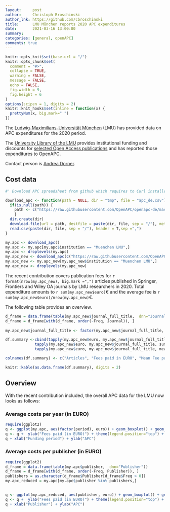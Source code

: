 ```yaml
---
layout:     post
author:     Christoph Broschinski
author_lnk: https://github.com/cbroschinski
title:      LMU München reports 2020 APC expenditures
date:       2021-03-16 13:00:00
summary:    
categories: [general, openAPC]
comments: true
---
```



```r
knitr::opts_knit$set(base.url = "/")
knitr::opts_chunk$set(
  comment = "#>",
  collapse = TRUE,
  warning = FALSE, 
  message = FALSE,
  echo = FALSE,
  fig.width = 9,
  fig.height = 6
)
options(scipen = 1, digits = 2)
knitr::knit_hooks$set(inline = function(x) {
  prettyNum(x, big.mark=" ")
})
```

The [Ludwig-Maximilians-Universität München](https://www.lmu.de/en/index.html) (LMU) has provided data on APC expenditures for the 2020 period.

The [University Library of the LMU](http://www.en.ub.uni-muenchen.de/index.html) provides institutional funding and discounts for [selected Open Access publications](http://www.en.ub.uni-muenchen.de/writing/open-access-publishing/funding/index.html) and has reported those expenditures to OpenAPC.

Contact person is [Andrea Dorner](mailto:open-access@ub.uni-muenchen.de).

## Cost data

```r
#' Download APC spreadsheet from github which requires to Curl installed

download_apc <- function(path = NULL, dir = "tmp", file = "apc_de.csv"){
  if(is.null(path)) {
    path <- c("https://raw.githubusercontent.com/OpenAPC/openapc-de/master/data/apc_de.csv")
    } 
  dir.create(dir) 
  download.file(url = path, destfile = paste(dir, file, sep = "/"), method = "curl")
  read.csv(paste(dir, file, sep = "/"), header = T,sep =",")
}

my.apc <- download_apc()
my.apc <- my.apc[my.apc$institution == "Muenchen LMU",]
my.apc <- droplevels(my.apc)
my.apc_new <- download_apc(c("https://raw.githubusercontent.com/OpenAPC/openapc-de/master/data/lmu/Open_APC_LMU_2020_enriched.csv"))
my.apc_new <- my.apc_new[my.apc_new$institution == "Muenchen LMU",]
my.apc_new <- droplevels(my.apc_new)
```

The recent contribution covers publication fees for `r format(nrow(my.apc_new), big.mark =",")` articles published in Springer, Frontiers and Wiley OA journals by LMU researchers in 2020. Total expenditure amounts to `r sum(my.apc_new$euro)`€ and the average fee is `r sum(my.apc_new$euro)/nrow(my.apc_new)`€.

The following table provides an overview.

```r
d_frame = data.frame(table(my.apc_new$journal_full_title,  dnn="Journal"))                 
d_frame = d_frame[with(d_frame, order(-Freq, Journal)), ]                                           
                                    
my.apc_new$journal_full_title <- factor(my.apc_new$journal_full_title, levels =  d_frame$Journal)

df.summary <-cbind(tapply(my.apc_new$euro, my.apc_new$journal_full_title, length),
             tapply(my.apc_new$euro, my.apc_new$journal_full_title, sum),
             tapply(my.apc_new$euro, my.apc_new$journal_full_title, mean))

colnames(df.summary) <- c("Articles", "Fees paid in EURO", "Mean Fee paid")

knitr::kable(as.data.frame(df.summary), digits = 2)
```

## Overview

With the recent contribution included, the overall APC data for the LMU now looks as follows:


###  Average costs per year (in EURO)

```r
require(ggplot2)
q <- ggplot(my.apc, aes(factor(period), euro)) + geom_boxplot() + geom_point()
q <- q +  ylab("Fees paid (in EURO)") + theme(legend.position="top") + theme_bw(base_size = 18)
q + xlab("Funding period") + ylab("APC")
```

###  Average costs per publisher (in EURO)

```r
require(ggplot2)
d_frame = data.frame(table(my.apc$publisher,  dnn="Publisher"))                 
d_frame = d_frame[with(d_frame, order(-Freq, Publisher)), ]
publishers = as.character(d_frame$Publisher[d_frame$Freq > 0])
my.apc_reduced = my.apc[my.apc$publisher %in% publishers,]

  
q <- ggplot(my.apc_reduced, aes(publisher, euro)) + geom_boxplot() + geom_point()
q <- q +  ylab("Fees paid (in EURO)") + theme(legend.position="top") + theme_bw(base_size = 18) + coord_flip()
q + xlab("Publisher") + ylab("APC")
```
